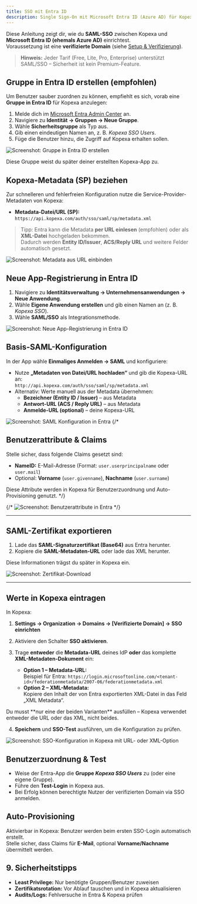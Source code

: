 ```yaml
---
title: SSO mit Entra ID
description: Single Sign-On mit Microsoft Entra ID (Azure AD) für Kopexa einrichten
---
```


Diese Anleitung zeigt dir, wie du **SAML-SSO** zwischen Kopexa und **Microsoft Entra ID (ehemals Azure AD)** einrichtest.  
Voraussetzung ist eine **verifizierte Domain** (siehe [Setup & Verifizierung](./setup.mdx)).

> **Hinweis:** Jeder Tarif (Free, Lite, Pro, Enterprise) unterstützt SAML/SSO – Sicherheit ist kein Premium-Feature.

## Gruppe in Entra ID erstellen (empfohlen)

Um Benutzer sauber zuordnen zu können, empfiehlt es sich, vorab eine **Gruppe in Entra ID** für Kopexa anzulegen:

1. Melde dich im [Microsoft Entra Admin Center](https://entra.microsoft.com) an.
2. Navigiere zu **Identität → Gruppen → Neue Gruppe**.
3. Wähle **Sicherheitsgruppe** als Typ aus.
4. Gib einen eindeutigen Namen an, z. B. *Kopexa SSO Users*.
5. Füge die Benutzer hinzu, die Zugriff auf Kopexa erhalten sollen.

![Screenshot: Gruppe in Entra ID erstellen](./images/entra-create-group.png)

Diese Gruppe weist du später deiner erstellten Kopexa-App zu.

## Kopexa-Metadata (SP) beziehen

Zur schnelleren und fehlerfreien Konfiguration nutze die Service-Provider-Metadaten von Kopexa:

- **Metadata-Datei/URL (SP):**  
  `https://api.kopexa.com/auth/sso/saml/sp/metadata.xml`

> Tipp: Entra kann die Metadata **per URL einlesen** (empfohlen) oder als **XML-Datei** hochgeladen bekommen.  
> Dadurch werden **Entity ID/Issuer**, **ACS/Reply URL** und weitere Felder automatisch gesetzt.

![Screenshot: Metadata aus URL einbinden](./images/entra-import-metadata.png)


## Neue App-Registrierung in Entra ID

1. Navigiere zu **Identitätsverwaltung → Unternehmensanwendungen → Neue Anwendung**.
2. Wähle **Eigene Anwendung erstellen** und gib einen Namen an (z. B. *Kopexa SSO*).
3. Wähle **SAML/SSO** als Integrationsmethode.

![Screenshot: Neue App-Registrierung in Entra ID](./images/entra-app-registration.png)

## Basis-SAML-Konfiguration

In der App wähle **Einmaliges Anmelden → SAML** und konfiguriere:

- Nutze **„Metadaten von Datei/URL hochladen“** und gib die Kopexa-URL an:  
  `http://api.kopexa.com/auth/sso/saml/sp/metadata.xml`
- Alternativ: Werte manuell aus der Metadata übernehmen:
  - **Bezeichner (Entity ID / Issuer)** – aus Metadata
  - **Antwort-URL (ACS / Reply URL)** – aus Metadata
  - **Anmelde-URL (optional)** – deine Kopexa-URL

![Screenshot: SAML Konfiguration in Entra](./images/entra-saml-basic.png)
{/* 
## Benutzerattribute & Claims

Stelle sicher, dass folgende Claims gesetzt sind:

- **NameID:** E-Mail-Adresse (Format: `user.userprincipalname` oder `user.mail`)
- Optional: **Vorname** (`user.givenname`), **Nachname** (`user.surname`)

Diese Attribute werden in Kopexa für Benutzerzuordnung und Auto-Provisioning genutzt. */}

{/* ![Screenshot: Benutzerattribute in Entra](./images/entra-claims.png) */}

---

## SAML-Zertifikat exportieren

1. Lade das **SAML-Signaturzertifikat (Base64)** aus Entra herunter.
2. Kopiere die **SAML-Metadaten-URL** oder lade das XML herunter.

Diese Informationen trägst du später in Kopexa ein.

![Screenshot: Zertifikat-Download](./images/entra-certificate.png)

---

## Werte in Kopexa eintragen

In Kopexa:

1. **Settings → Organization → Domains → [Verifizierte Domain] → SSO einrichten**
2. Aktiviere den Schalter **SSO aktivieren**.
3. Trage **entweder** die **Metadata-URL** deines IdP **oder** das komplette **XML-Metadaten-Dokument** ein:

   - **Option 1 – Metadata-URL:**  
     Beispiel für Entra: `https://login.microsoftonline.com/<tenant-id>/federationmetadata/2007-06/federationmetadata.xml`
   - **Option 2 – XML-Metadata:**  
     Kopiere den Inhalt der von Entra exportierten XML-Datei in das Feld „XML Metadata“.

<Callout title="Hinweis">
Du musst **nur eine der beiden Varianten** ausfüllen – Kopexa verwendet entweder die URL oder das XML, nicht beides.
</Callout>

4. **Speichern** und **SSO-Test** ausführen, um die Konfiguration zu prüfen.

![Screenshot: SSO-Konfiguration in Kopexa mit URL- oder XML-Option](./images/kopexa-sso-config.png)

## Benutzerzuordnung & Test

- Weise der Entra-App die **Gruppe _Kopexa SSO Users_** zu (oder eine eigene Gruppe).  
- Führe den **Test-Login** in Kopexa aus.  
- Bei Erfolg können berechtigte Nutzer der verifizierten Domain via SSO anmelden.

## Auto-Provisioning

Aktivierbar in Kopexa: Benutzer werden beim ersten SSO-Login automatisch erstellt.  
Stelle sicher, dass Claims für **E-Mail**, optional **Vorname/Nachname** übermittelt werden.

## 9. Sicherheitstipps

- **Least Privilege:** Nur benötigte Gruppen/Benutzer zuweisen  
- **Zertifikatsrotation:** Vor Ablauf tauschen und in Kopexa aktualisieren  
- **Audits/Logs:** Fehlversuche in Entra & Kopexa prüfen
